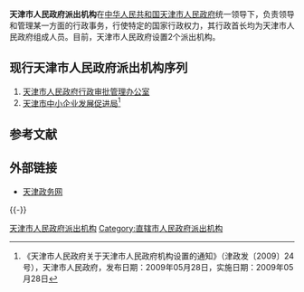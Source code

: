 {{天津市人民政府信息框}}

'''天津市人民政府派出机构'''在[[中华人民共和国|中华人民共和国]][[天津市人民政府|天津市人民政府]]统一领导下，负责领导和管理某一方面的行政事务，行使特定的国家行政权力，其行政首长均为天津市人民政府组成人员。目前，天津市人民政府设置2个派出机构。

== 现行天津市人民政府派出机构序列 ==
<onlyinclude>
#[[天津市人民政府行政审批管理办公室|天津市人民政府行政审批管理办公室]]
#[[天津市中小企业发展促进局|天津市中小企业发展促进局]]<ref>《天津市人民政府关于天津市人民政府机构设置的通知》（津政发〔2009〕24号），天津市人民政府，发布日期：2009年05月28日，实施日期：2009年05月28日</ref></onlyinclude>

== 参考文献 ==
{{Reflist}}

== 外部链接 ==
* [https://web.archive.org/web/20110208221000/http://www.tj.gov.cn/ 天津政务网]

{{-}}
{{天津市人民政府}}

[[Category:天津市人民政府派出机构|]]
[[Category:直辖市人民政府派出机构|Category:直辖市人民政府派出机构]]